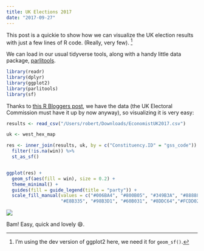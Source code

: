 ```yaml
---
title: UK Elections 2017
date: "2017-09-27"
---
```


This post is a quickie to show how we can visualize the UK election results with just a few lines of R code. (Really, very few). [^1]

We can load in our usual tidyverse tools, along with a handy little data package, [parlitools](https://github.com/EvanOdell/parlitools).

```r
library(readr)
library(dplyr)
library(ggplot2)
library(parlitools)
library(sf)
```

Thanks to [this R Bloggers post](https://www.r-bloggers.com/uk-2017-general-election-results-data/), we have the data (the UK Electoral Commission must have it up by now anyway), so visualizing it is very easy:

```r
results <- read_csv("/Users/robert/Downloads/EconomistUK2017.csv")

uk <- west_hex_map

res <- inner_join(results, uk, by = c("Constituency.ID" = "gss_code")) %>%
  filter(!is.na(win)) %>%
  st_as_sf()


ggplot(res) +
  geom_sf(aes(fill = win), size = 0.2) +
  theme_minimal() +
  guides(fill = guide_legend(title = "party")) +
  scale_fill_manual(values = c("#006BA4", "#800B05", "#349B3A", "#888888", "#DB434E",
                    "#E8B335", "#98B3D1", "#60B031", "#8DDC64","#FCDD02"))
```

![](images/uk.png)

Bam! Easy, quick and lovely 😄.

[^1]: I’m using the dev version of ggplot2 here, we need it for `geom_sf()`.
